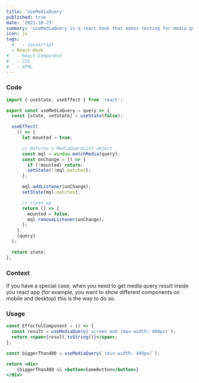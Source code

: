 ```yaml
---
title: 'useMediaQuery'
published: true
date: '2021-10-23'
summary: 'useMediaQuery is a react hook that makes testing for media query matches in your code easier and simpler. '
icon: js
tags:
  #   - Javascript
  - React Hook
#   - React Component
#   - CSS
#   - HTML
---
```


### Code

<CodeBlock>

```JavaScript:useMediaQuery.js
import { useState, useEffect } from 'react';

export const useMediaQuery = query => {
  const [state, setState] = useState(false);

  useEffect(
    () => {
      let mounted = true;

      // Returns a MediaQueryList object
      const mql = window.matchMedia(query);
      const onChange = () => {
        if (!mounted) return;
        setState(!!mql.matches);
      };

      mql.addListener(onChange);
      setState(mql.matches);

      // clean up
      return () => {
        mounted = false;
        mql.removeListener(onChange);
      };
    },
    [query]
  );

  return state;
};
```

</CodeBlock>

### Context

If you have a special case, when you need to get media query result inside you react app (for example, you want to show different components on mobile and desktop) this is the way to do so.

### Usage

<CodeBlock>

```jsx:useMediaQueryExample.jsx
const EffecfulComponent = () => {
  const result = useMediaQuery(`screen and (max-width: 400px)`);
  return <span>{result.toString()}</span>;
};

const biggerThan400 = useMediaQuery(`(min-width: 400px)`);

return <div>
    {biggerThan400 && <button>SomeButton</button>}
</div>
```

</CodeBlock>
